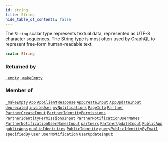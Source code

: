 ```yaml
---
id: string
title: String
hide_table_of_contents: false
---
```








The `String` scalar type represents textual data, represented as UTF-8 character sequences. The String type is most often used by GraphQL to represent free-form human-readable text.

```graphql
scalar String
```




### Returned by

[`_empty`](/adminidentity/api/graphql-admin/reference/queries/empty)  <Badge class="secondary" text="query"/><Bullet />[`_makeEmpty`](/adminidentity/api/graphql-admin/reference/mutations/make-empty)  <Badge class="secondary" text="mutation"/>

### Member of

[`_makeEmpty`](/adminidentity/api/graphql-admin/reference/mutations/make-empty)  <Badge class="secondary" text="mutation"/><Bullet />[`App`](/adminidentity/api/graphql-admin/reference/objects/app)  <Badge class="secondary" text="object"/><Bullet />[`AppClientResponse`](/adminidentity/api/graphql-admin/reference/objects/app-client-response)  <Badge class="secondary" text="object"/><Bullet />[`AppCreateInput`](/adminidentity/api/graphql-admin/reference/inputs/app-create-input)  <Badge class="secondary" text="input"/><Bullet />[`AppUpdateInput`](/adminidentity/api/graphql-admin/reference/inputs/app-update-input)  <Badge class="secondary" text="input"/><Bullet />[`deprecated`](/adminidentity/api/graphql-admin/reference/directives/deprecated)  <Badge class="secondary" text="directive"/><Bullet />[`inviteUser`](/adminidentity/api/graphql-admin/reference/mutations/invite-user)  <Badge class="secondary" text="mutation"/><Bullet />[`myNotifications`](/adminidentity/api/graphql-admin/reference/queries/my-notifications)  <Badge class="secondary" text="query"/><Bullet />[`PageInfo`](/adminidentity/api/graphql-admin/reference/objects/page-info)  <Badge class="secondary" text="object"/><Bullet />[`Partner`](/adminidentity/api/graphql-admin/reference/objects/partner)  <Badge class="secondary" text="object"/><Bullet />[`PartnerCreateInput`](/adminidentity/api/graphql-admin/reference/inputs/partner-create-input)  <Badge class="secondary" text="input"/><Bullet />[`PartnerIdentityPermissions`](/adminidentity/api/graphql-admin/reference/objects/partner-identity-permissions)  <Badge class="secondary" text="object"/><Bullet />[`PartnerIdentityPermissionsInput`](/adminidentity/api/graphql-admin/reference/inputs/partner-identity-permissions-input)  <Badge class="secondary" text="input"/><Bullet />[`PartnerNotificationUserNames`](/adminidentity/api/graphql-admin/reference/objects/partner-notification-user-names)  <Badge class="secondary" text="object"/><Bullet />[`PartnerNotificationUserNamesInput`](/adminidentity/api/graphql-admin/reference/inputs/partner-notification-user-names-input)  <Badge class="secondary" text="input"/><Bullet />[`partners`](/adminidentity/api/graphql-admin/reference/queries/partners)  <Badge class="secondary" text="query"/><Bullet />[`PartnerUpdateInput`](/adminidentity/api/graphql-admin/reference/inputs/partner-update-input)  <Badge class="secondary" text="input"/><Bullet />[`PublicApp`](/adminidentity/api/graphql-admin/reference/objects/public-app)  <Badge class="secondary" text="object"/><Bullet />[`publicApps`](/adminidentity/api/graphql-admin/reference/queries/public-apps)  <Badge class="secondary" text="query"/><Bullet />[`publicIdentities`](/adminidentity/api/graphql-admin/reference/queries/public-identities)  <Badge class="secondary" text="query"/><Bullet />[`PublicIdentity`](/adminidentity/api/graphql-admin/reference/objects/public-identity)  <Badge class="secondary" text="object"/><Bullet />[`queryPublicIdentityByEmail`](/adminidentity/api/graphql-admin/reference/queries/query-public-identity-by-email)  <Badge class="secondary" text="query"/><Bullet />[`specifiedBy`](/adminidentity/api/graphql-admin/reference/directives/specified-by)  <Badge class="secondary" text="directive"/><Bullet />[`User`](/adminidentity/api/graphql-admin/reference/objects/user)  <Badge class="secondary" text="object"/><Bullet />[`UserNotification`](/adminidentity/api/graphql-admin/reference/objects/user-notification)  <Badge class="secondary" text="object"/><Bullet />[`UserUpdateInput`](/adminidentity/api/graphql-admin/reference/inputs/user-update-input)  <Badge class="secondary" text="input"/>



